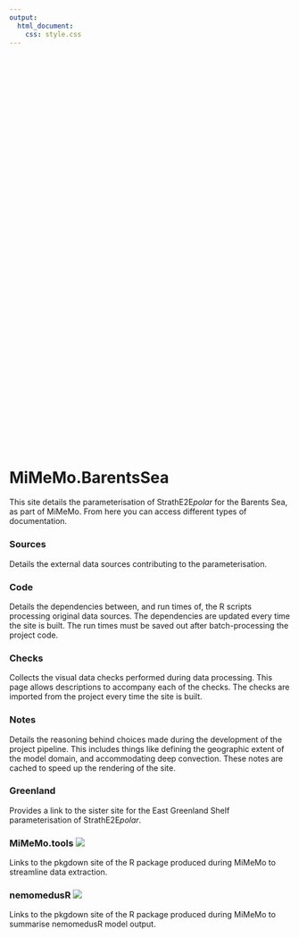 ```yaml
---
output:
  html_document:
    css: style.css
---
```


<style>
.parallax {
  /* The image used */
  background-image: url('man/figures/Rayshade.png');

  /* Set a specific height */
  height: 700px;

  /* Create the parallax scrolling effect */
  background-attachment: fixed;
  background-position: 50% 15%;
  background-repeat: no-repeat;
  background-size: 920px 575px;
}
</style>

<!-- Container element -->
<div class="parallax">
</div>

# MiMeMo.BarentsSea

This site details the parameterisation of StrathE2E*polar* for the Barents Sea, as part of MiMeMo. From here you can access different types of documentation.

### Sources

Details the external data sources contributing to the parameterisation. 

### Code

Details the dependencies between, and run times of, the R scripts processing original data sources. The dependencies are updated every time the site is built. The run times must be saved out after batch-processing the project code.

### Checks

Collects the visual data checks performed during data processing. This page allows descriptions to accompany each of the checks. The checks are imported from the project every time the site is built.

### Notes

Details the reasoning behind choices made during the development of the project pipeline. This includes things like defining the geographic extent of the model domain, and accommodating deep convection. These notes are cached to speed up the rendering of the site.

### Greenland

Provides a link to the sister site for the East Greenland Shelf parameterisation of StrathE2E*polar*.

### MiMeMo.tools   <img src='man/tools.png' />

Links to the pkgdown site of the R package produced during MiMeMo to streamline data extraction.

### nemomedusR   <img src='man/nm.png' />

Links to the pkgdown site of the R package produced during MiMeMo to summarise nemomedusR model output.

<br><br><br><br><br><br><br><br><br><br><br><br><br><br><br><br><br><br>